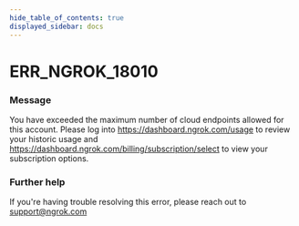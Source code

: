 ```yaml
---
hide_table_of_contents: true
displayed_sidebar: docs
---
```



# ERR_NGROK_18010

### Message
You have exceeded the maximum number of cloud endpoints allowed for this account. Please log into https://dashboard.ngrok.com/usage to review your historic usage and https://dashboard.ngrok.com/billing/subscription/select to view your subscription options.

<ErrorDetails error='err_ngrok_18010' />


### Further help
If you're having trouble resolving this error, please reach out to [support@ngrok.com](mailto:support@ngrok.com?subject=Help%20with%20ERR_NGROK_18010)

